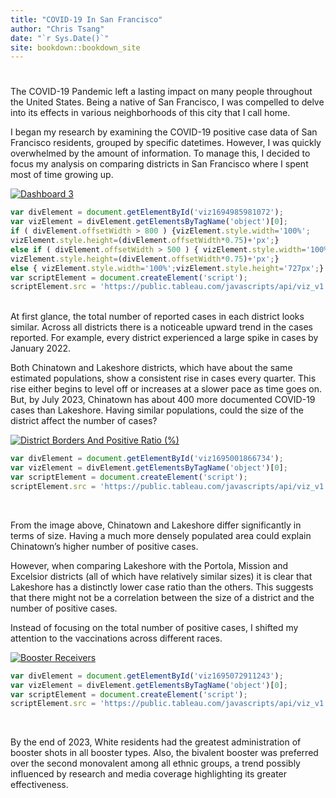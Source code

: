 ```yaml
--- 
title: "COVID-19 In San Francisco"
author: "Chris Tsang"
date: "`r Sys.Date()`"
site: bookdown::bookdown_site
---
```


# {-}

The COVID-19 Pandemic left a lasting impact on many people throughout the United States. Being a native of San Francisco, I was compelled to delve into its effects in various neighborhoods of this city that I call home. 

I began my research by examining the COVID-19 positive case data of San Francisco residents, grouped by specific datetimes. However, I was quickly overwhelmed by the amount of information. To manage this, I decided to focus my analysis on comparing districts in San Francisco where I spent most of time growing up.   

<div class='tableauPlaceholder' id='viz1694985981072' style='position: relative'><noscript><a href='#'><img alt='Dashboard 3 ' src='https:&#47;&#47;public.tableau.com&#47;static&#47;images&#47;Sa&#47;SanFranciscoCOVID-19_16932383958840&#47;Dashboard3&#47;1_rss.png' style='border: none' /></a></noscript><object class='tableauViz'  style='display:none;'><param name='host_url' value='https%3A%2F%2Fpublic.tableau.com%2F' /> <param name='embed_code_version' value='3' /> <param name='site_root' value='' /><param name='name' value='SanFranciscoCOVID-19_16932383958840&#47;Dashboard3' /><param name='tabs' value='no' /><param name='toolbar' value='yes' /><param name='static_image' value='https:&#47;&#47;public.tableau.com&#47;static&#47;images&#47;Sa&#47;SanFranciscoCOVID-19_16932383958840&#47;Dashboard3&#47;1.png' /> <param name='animate_transition' value='yes' /><param name='display_static_image' value='yes' /><param name='display_spinner' value='yes' /><param name='display_overlay' value='yes' /><param name='display_count' value='yes' /><param name='language' value='en-US' /><param name='filter' value='publish=yes' /></object></div>

```js
var divElement = document.getElementById('viz1694985981072');                    
var vizElement = divElement.getElementsByTagName('object')[0];                    
if ( divElement.offsetWidth > 800 ) {vizElement.style.width='100%';
vizElement.style.height=(divElement.offsetWidth*0.75)+'px';} 
else if ( divElement.offsetWidth > 500 ) { vizElement.style.width='100%';
vizElement.style.height=(divElement.offsetWidth*0.75)+'px';} 
else { vizElement.style.width='100%';vizElement.style.height='727px';}                     
var scriptElement = document.createElement('script');                    
scriptElement.src = 'https://public.tableau.com/javascripts/api/viz_v1.js';                    vizElement.parentNode.insertBefore(scriptElement, vizElement);     
```
\
At first glance, the total number of reported cases in each district looks similar. Across all districts there is a noticeable upward trend in the cases reported. For example, every district experienced a large spike in cases by January 2022.

Both Chinatown and Lakeshore districts, which have about the same estimated populations, show a consistent rise in cases every quarter. This rise either begins to level off or increases at a slower pace as time goes on. But, by July 2023, Chinatown has about 400 more documented COVID-19 cases than Lakeshore. Having similar populations, could the size of the district affect the number of cases?  

<div class='tableauPlaceholder' id='viz1695001866734' style='position: relative'><noscript><a href='#'><img alt='District Borders And Positive Ratio (%) 'src='https:&#47;&#47;public.tableau.com&#47;static&#47;images&#47;D4&#47;D427NF452&#47;1_rss.png' style='border: none' /></a></noscript><object class='tableauViz'  style='display:none;'><param name='host_url' value='https%3A%2F%2Fpublic.tableau.com%2F' /> <param name='embed_code_version' value='3' /> <param name='path' value='shared&#47;D427NF452' /> <param name='toolbar' value='yes' /><param name='static_image' value='https:&#47;&#47;public.tableau.com&#47;static&#47;images&#47;D4&#47;D427NF452&#47;1.png' /> <param name='animate_transition' value='yes' /><param name='display_static_image' value='yes' /><param name='display_spinner' value='yes' /><param name='display_overlay' value='yes' /><param name='display_count' value='yes' /><param name='language' value='en-US' /><param name='filter' value='publish=yes' /></object></div>                

```js
var divElement = document.getElementById('viz1695001866734');                    
var vizElement = divElement.getElementsByTagName('object')[0];                    vizElement.style.width='100%';vizElement.style.height=(divElement.offsetWidth*0.75)+'px';                    
var scriptElement = document.createElement('script');                    
scriptElement.src = 'https://public.tableau.com/javascripts/api/viz_v1.js';                    vizElement.parentNode.insertBefore(scriptElement, vizElement);    
```
\

From the image above, Chinatown and Lakeshore differ significantly in terms of size. Having a much more densely populated area could explain Chinatown's higher number of positive cases. 

However, when comparing Lakeshore with the Portola, Mission and Excelsior districts (all of which have relatively similar sizes) it is clear that Lakeshore has a distinctly lower case ratio than the others. This suggests that there might not be a correlation between the size of a district and the number of positive cases. 

Instead of focusing on the total number of positive cases, I shifted my attention to the vaccinations across different races.
\

<div class='tableauPlaceholder' id='viz1695072911243' style='position: relative'><noscript><a href='#'><img alt='Booster Receivers ' src='https:&#47;&#47;public.tableau.com&#47;static&#47;images&#47;Sa&#47;SanFranciscoCOVID-19_16932383958840&#47;Sheet5&#47;1_rss.png' style='border: none' /></a></noscript><object class='tableauViz'  style='display:none;'><param name='host_url' value='https%3A%2F%2Fpublic.tableau.com%2F' /> <param name='embed_code_version' value='3' /> <param name='site_root' value='' /><param name='name' value='SanFranciscoCOVID-19_16932383958840&#47;Sheet5' /><param name='tabs' value='no' /><param name='toolbar' value='yes' /><param name='static_image' value='https:&#47;&#47;public.tableau.com&#47;static&#47;images&#47;Sa&#47;SanFranciscoCOVID-19_16932383958840&#47;Sheet5&#47;1.png' /> <param name='animate_transition' value='yes' /><param name='display_static_image' value='yes' /><param name='display_spinner' value='yes' /><param name='display_overlay' value='yes' /><param name='display_count' value='yes' /><param name='language' value='en-US' /><param name='filter' value='publish=yes' /></object></div>                

```js
var divElement = document.getElementById('viz1695072911243');                    
var vizElement = divElement.getElementsByTagName('object')[0];                    vizElement.style.width='100%';vizElement.style.height=(divElement.offsetWidth*0.75)+'px';                    
var scriptElement = document.createElement('script');                    
scriptElement.src = 'https://public.tableau.com/javascripts/api/viz_v1.js';                    vizElement.parentNode.insertBefore(scriptElement, vizElement);               
```
\

By the end of 2023, White residents had the greatest administration of booster shots in all booster types. Also, the bivalent booster was preferred over the second monovalent among all ethnic groups, a trend possibly influenced by research and media coverage highlighting its greater effectiveness. 

